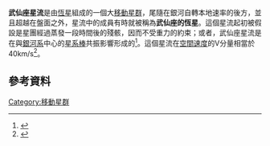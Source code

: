 '''武仙座星流'''是由[[恆星|恆星]]組成的一個大[[移動星群|移動星群]]，尾隨在銀河自轉本地速率的後方，並且超越在盤面之外，星流中的成員有時就被稱為'''武仙座的恆星'''。這個星流起初被假設是星團經過蒸發一段時間後的殘骸，因而不受重力的約束；或者，武仙座星流是在與[[銀河系|銀河系]]中心的[[棒渦星系|星系棒]]共振影響形成的<ref>{{cite journal
 | author=Famaey, B.; Siebert, A.; Jorissen, A.
 | title=On the age heterogeneity of the Pleiades, Hyades, and Sirius moving groups
 | journal=Astronomy & Astrophysics | volume=483
 | pages=453–459 | year=2008
 | doi=10.1051/0004-6361:20078979 }}</ref>。這個星流在[[空間速度|空間速度]]的V分量相當於40km/s<ref>{{cite journal
 | author=Arifyanto, M. I.; Fuchs, B.
 | title=Fine structure in the phase space distribution of nearby subdwarfs
 | journal=Astronomy & Astrophysics | volume=449
 | issue=2 | pages=533–538 | date=2006-04-02
 | doi=10.1051/0004-6361:20054355
}}</ref>。

== 參考資料 ==
<references/>

[[Category:移動星群|Category:移動星群]]